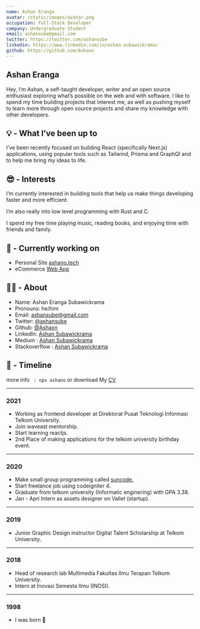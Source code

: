 ```yaml
---
name: Ashan Eranga
avatar: /static/images/avatar.png
occupation: Full-Stack Developer
company: Undergraduate Student
email: ashansube@gmail.com
twitter: https://twitter.com/ashansube
linkedin: https://www.linkedin.com/in/ashan-subawickrama/
github: https://github.com/Ashaxn
---
```


## Ashan Eranga

Hey, I’m Ashan, a self-taught developer, writer and an open source enthusiast exploring what’s possible on the web and with software. I like to spend my time building projects that interest me, as well as pushing myself to learn more through open source projects and share my knowledge with other developers.

## 💡 - What I’ve been up to

I've been recently focused on building React (specifically Next.js) applications, using popular tools such as Tailwind, Prisma and GraphQl and to help me bring my ideas to life.

## 😎 - Interests

I’m currently interested in building tools that help us make things developing faster and more efficient.

I’m also really into low level programming with Rust and C.

I spend my free time playing music, reading books, and enjoying time with friends and family.

## 👷 - Currently working on

- Personal Site [ashano.tech](https://github.com/Ashaxn/ashano-dev)
- eCommerce [Web App](https://github.com/Ashaxn/Ecommerce-Angular)

## 🧑‍💻 - About

- Name: Ashan Eranga Subawickrama
- Pronouns: he/him
- Email: ashansube@gmail.com
- Twitter: [@ashansube](https://twitter.com/ashansube)
- Github: [@Ashaxn](https://github.com/Ashaxn)
- LinkedIn: [Ashan Subawickrama](https://www.linkedin.com/in/ashan-subawickrama/)
- Medium : [Ashan Subawickrama](https://medium.com/@ashansubawickrama)
- Stackoverflow : [Ashan Subawickrama](https://stackoverflow.com/users/9517297/ashan-subawickrama)

## 🌱 - Timeline

more info ` : npx ashano` or download My [CV](https://drive.google.com/file/d/1C7l-pfdw91QENYKjTF0nSE_-8Qt0cMM2/view?usp=sharing)

---

### 2021

- Working as frontend developer at Direktorat Pusat Teknologi Informasi Telkom University.
- Join waveast mentorship.
- Start learning reactjs.
- 2nd Place of making applications for the telkom university birthday event.

---

### 2020

- Make small group programming called [suncode.](https://github.com/Suncodeid)
- Start freelance job using codeigniter 4.
- Graduate from telkom university (Informatic enginering) with GPA 3.38.
- Jan - Apri Intern as assets designer on Vallet (startup).

---

### 2019

- Junior Graphic Design instructor Digital Talent Scholarship at Telkom University.

---

### 2018

- Head of research lab Multimedia Fakultas Ilmu Terapan Telkom University.
- Intern at Inovasi Semesta Ilmu (INOSI).

---

### 1998

- I was born 🥚
